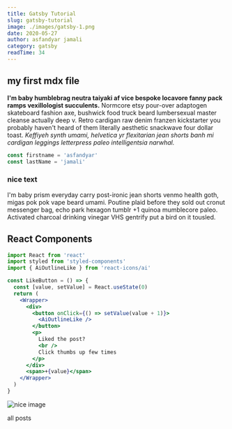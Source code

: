 ```yaml
---
title: Gatsby Tutorial
slug: gatsby-tutorial
image: ./images/gatsby-1.png
date: 2020-05-27
author: asfandyar jamali
category: gatsby
readTime: 34
---
```




## my first mdx file

**I'm baby humblebrag neutra taiyaki af vice bespoke locavore fanny pack ramps vexillologist succulents.** Normcore etsy pour-over adaptogen skateboard fashion axe, bushwick food truck beard lumbersexual master cleanse actually deep v. Retro cardigan raw denim franzen kickstarter you probably haven't heard of them literally aesthetic snackwave four dollar toast. _Keffiyeh synth umami, helvetica yr flexitarian jean shorts banh mi cardigan leggings letterpress paleo intelligentsia narwhal._

```js
const firstname = 'asfandyar'
const lastName = 'jamali'
```

<div className="nice-text">
  <h3>nice text</h3>
  <FiInfo className="nice-text-icon" />

I'm baby prism everyday carry post-ironic jean shorts venmo health goth, migas
pok pok vape beard umami. Poutine plaid before they sold out cronut messenger
bag, echo park hexagon tumblr +1 quinoa mumblecore paleo. Activated charcoal
drinking vinegar VHS gentrify put a bird on it tousled.

</div>

<h2>React Components</h2>
<Counter />

```jsx
import React from 'react'
import styled from 'styled-components'
import { AiOutlineLike } from 'react-icons/ai'

const LikeButton = () => {
  const [value, setValue] = React.useState(0)
  return (
    <Wrapper>
      <div>
        <button onClick={() => setValue(value + 1)}>
          <AiOutlineLike />
        </button>
        <p>
          Liked the post?
          <br />
          Click thumbs up few times
        </p>
      </div>
      <span>+{value}</span>
    </Wrapper>
  )
}
```

<LikeButton />

![nice image](./images/gatsby-1.png)

<Link to="/posts" className="btn center-btn">
  all posts
</Link>
